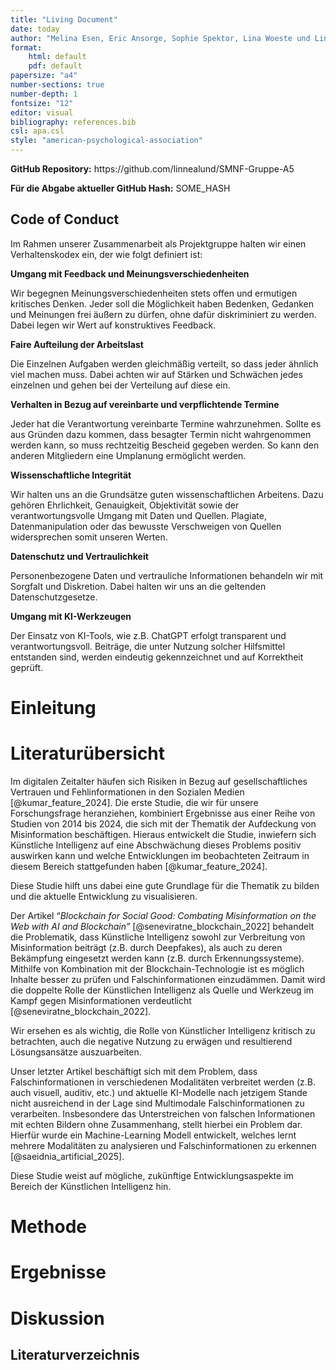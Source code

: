 ```yaml
---
title: "Living Document"
date: today
author: "Melina Esen, Eric Ansorge, Sophie Spektor, Lina Woeste und Linnea Lund"
format:
    html: default
    pdf: default
papersize: "a4"
number-sections: true
number-depth: 1
fontsize: "12"
editor: visual
bibliography: references.bib
csl: apa.csl
style: "american-psychological-association"
---
```


**GitHub Repository:** https://github.com/linnealund/SMNF-Gruppe-A5

**Für die Abgabe aktueller GitHub Hash:** SOME_HASH

## **Code of Conduct**

Im Rahmen unserer Zusammenarbeit als Projektgruppe halten wir einen Verhaltenskodex ein, der wie folgt definiert ist:

**Umgang mit Feedback und Meinungsverschiedenheiten**

Wir begegnen Meinungsverschiedenheiten stets offen und ermutigen kritisches Denken. Jeder soll die Möglichkeit haben Bedenken, Gedanken und Meinungen frei äußern zu dürfen, ohne dafür diskriminiert zu werden. Dabei legen wir Wert auf konstruktives Feedback.

**Faire Aufteilung der Arbeitslast**

Die Einzelnen Aufgaben werden gleichmäßig verteilt, so dass jeder ähnlich viel machen muss. Dabei achten wir auf Stärken und Schwächen jedes einzelnen und gehen bei der Verteilung auf diese ein.

**Verhalten in Bezug auf vereinbarte und verpflichtende Termine**

Jeder hat die Verantwortung vereinbarte Termine wahrzunehmen. Sollte es aus Gründen dazu kommen, dass besagter Termin nicht wahrgenommen werden kann, so muss rechtzeitig Bescheid gegeben werden. So kann den anderen Mitgliedern eine Umplanung ermöglicht werden.

**Wissenschaftliche Integrität**

Wir halten uns an die Grundsätze guten wissenschaftlichen Arbeitens. Dazu gehören Ehrlichkeit, Genauigkeit, Objektivität sowie der verantwortungsvolle Umgang mit Daten und Quellen. Plagiate, Datenmanipulation oder das bewusste Verschweigen von Quellen widersprechen somit unseren Werten.

**Datenschutz und Vertraulichkeit**

Personenbezogene Daten und vertrauliche Informationen behandeln wir mit Sorgfalt und Diskretion. Dabei halten wir uns an die geltenden Datenschutzgesetze.

**Umgang mit KI-Werkzeugen**

Der Einsatz von KI-Tools, wie z.B. ChatGPT erfolgt transparent und verantwortungsvoll. Beiträge, die unter Nutzung solcher Hilfsmittel entstanden sind, werden eindeutig gekennzeichnet und auf Korrektheit geprüft.

# Einleitung

# Literaturübersicht

Im digitalen Zeitalter häufen sich Risiken in Bezug auf gesellschaftliches Vertrauen und Fehlinformationen in den Sozialen Medien [@kumar_feature_2024]. Die erste Studie, die wir für unsere Forschungsfrage heranziehen, kombiniert Ergebnisse aus einer Reihe von Studien von 2014 bis 2024, die sich mit der Thematik der Aufdeckung von Misinformation beschäftigen. Hieraus entwickelt die Studie, inwiefern sich Künstliche Intelligenz auf eine Abschwächung dieses Problems positiv auswirken kann und welche Entwicklungen im beobachteten Zeitraum in diesem Bereich stattgefunden haben [@kumar_feature_2024].

Diese Studie hilft uns dabei eine gute Grundlage für die Thematik zu bilden und die aktuelle Entwicklung zu visualisieren.

Der Artikel “*Blockchain for Social Good: Combating Misinformation on the Web with AI and Blockchain”* [@seneviratne_blockchain_2022] behandelt die Problematik, dass Künstliche Intelligenz sowohl zur Verbreitung von Misinformation beiträgt (z.B. durch Deepfakes), als auch zu deren Bekämpfung eingesetzt werden kann (z.B. durch Erkennungssysteme). Mithilfe von Kombination mit der Blockchain-Technologie ist es möglich Inhalte besser zu prüfen und Falschinformationen einzudämmen. Damit wird die doppelte Rolle der Künstlichen Intelligenz als Quelle und Werkzeug im Kampf gegen Misinformationen verdeutlicht [@seneviratne_blockchain_2022].

Wir ersehen es als wichtig, die Rolle von Künstlicher Intelligenz kritisch zu betrachten, auch die negative Nutzung zu erwägen und resultierend Lösungsansätze auszuarbeiten.

Unser letzter Artikel beschäftigt sich mit dem Problem, dass Falschinformationen in verschiedenen Modalitäten verbreitet werden (z.B. auch visuell, auditiv, etc.) und aktuelle KI-Modelle nach jetzigem Stande nicht ausreichend in der Lage sind Multimodale Falschinformationen zu verarbeiten. Insbesondere das Unterstreichen von falschen Informationen mit echten Bildern ohne Zusammenhang, stellt hierbei ein Problem dar. Hierfür wurde ein Machine-Learning Modell entwickelt, welches lernt mehrere Modalitäten zu analysieren und Falschinformationen zu erkennen [@saeidnia_artificial_2025].

Diese Studie weist auf mögliche, zukünftige Entwicklungsaspekte im Bereich der Künstlichen Intelligenz hin.

# Methode

# Ergebnisse

# Diskussion

## Literaturverzeichnis
